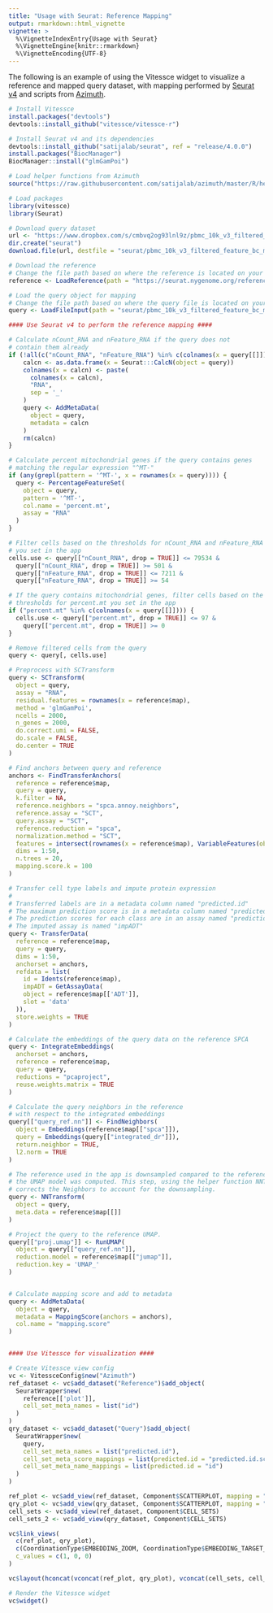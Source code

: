 ```yaml
---
title: "Usage with Seurat: Reference Mapping"
output: rmarkdown::html_vignette
vignette: >
  %\VignetteIndexEntry{Usage with Seurat}
  %\VignetteEngine{knitr::rmarkdown}
  %\VignetteEncoding{UTF-8}
---
```


The following is an example of using the Vitessce widget to visualize a reference and mapped query dataset, with mapping performed by [Seurat v4](https://satijalab.org/v4preprint) and scripts from [Azimuth](https://satijalab.org/azimuth/).

```r
# Install Vitessce
install.packages("devtools")
devtools::install_github("vitessce/vitessce-r")

# Install Seurat v4 and its dependencies
devtools::install_github("satijalab/seurat", ref = "release/4.0.0")
install.packages("BiocManager")
BiocManager::install("glmGamPoi")

# Load helper functions from Azimuth
source("https://raw.githubusercontent.com/satijalab/azimuth/master/R/helpers.R")

# Load packages
library(vitessce)
library(Seurat)

# Download query dataset
url <- "https://www.dropbox.com/s/cmbvq2og93lnl9z/pbmc_10k_v3_filtered_feature_bc_matrix.h5?dl=1"
dir.create("seurat")
download.file(url, destfile = "seurat/pbmc_10k_v3_filtered_feature_bc_matrix.h5")

# Download the reference
# Change the file path based on where the reference is located on your system.
reference <- LoadReference(path = "https://seurat.nygenome.org/references/pbmc/")

# Load the query object for mapping
# Change the file path based on where the query file is located on your system.
query <- LoadFileInput(path = "seurat/pbmc_10k_v3_filtered_feature_bc_matrix.h5")

#### Use Seurat v4 to perform the reference mapping ####

# Calculate nCount_RNA and nFeature_RNA if the query does not
# contain them already
if (!all(c("nCount_RNA", "nFeature_RNA") %in% c(colnames(x = query[[]])))) {
    calcn <- as.data.frame(x = Seurat:::CalcN(object = query))
    colnames(x = calcn) <- paste(
      colnames(x = calcn),
      "RNA",
      sep = '_'
    )
    query <- AddMetaData(
      object = query,
      metadata = calcn
    )
    rm(calcn)
}

# Calculate percent mitochondrial genes if the query contains genes
# matching the regular expression "^MT-"
if (any(grepl(pattern = '^MT-', x = rownames(x = query)))) {
  query <- PercentageFeatureSet(
    object = query,
    pattern = '^MT-',
    col.name = 'percent.mt',
    assay = "RNA"
  )
}

# Filter cells based on the thresholds for nCount_RNA and nFeature_RNA
# you set in the app
cells.use <- query[["nCount_RNA", drop = TRUE]] <= 79534 &
  query[["nCount_RNA", drop = TRUE]] >= 501 &
  query[["nFeature_RNA", drop = TRUE]] <= 7211 &
  query[["nFeature_RNA", drop = TRUE]] >= 54

# If the query contains mitochondrial genes, filter cells based on the
# thresholds for percent.mt you set in the app
if ("percent.mt" %in% c(colnames(x = query[[]]))) {
  cells.use <- query[["percent.mt", drop = TRUE]] <= 97 &
    query[["percent.mt", drop = TRUE]] >= 0
}

# Remove filtered cells from the query
query <- query[, cells.use]

# Preprocess with SCTransform
query <- SCTransform(
  object = query,
  assay = "RNA",
  residual.features = rownames(x = reference$map),
  method = 'glmGamPoi',
  ncells = 2000,
  n_genes = 2000,
  do.correct.umi = FALSE,
  do.scale = FALSE,
  do.center = TRUE
)

# Find anchors between query and reference
anchors <- FindTransferAnchors(
  reference = reference$map,
  query = query,
  k.filter = NA,
  reference.neighbors = "spca.annoy.neighbors",
  reference.assay = "SCT",
  query.assay = "SCT",
  reference.reduction = "spca",
  normalization.method = "SCT",
  features = intersect(rownames(x = reference$map), VariableFeatures(object = query)),
  dims = 1:50,
  n.trees = 20,
  mapping.score.k = 100
)

# Transfer cell type labels and impute protein expression
#
# Transferred labels are in a metadata column named "predicted.id"
# The maximum prediction score is in a metadata column named "predicted.id.score"
# The prediction scores for each class are in an assay named "prediction.score.id"
# The imputed assay is named "impADT"
query <- TransferData(
  reference = reference$map,
  query = query,
  dims = 1:50,
  anchorset = anchors,
  refdata = list(
    id = Idents(reference$map),
    impADT = GetAssayData(
    object = reference$map[['ADT']],
    slot = 'data'
  )),
  store.weights = TRUE
)

# Calculate the embeddings of the query data on the reference SPCA
query <- IntegrateEmbeddings(
  anchorset = anchors,
  reference = reference$map,
  query = query,
  reductions = "pcaproject",
  reuse.weights.matrix = TRUE
)

# Calculate the query neighbors in the reference
# with respect to the integrated embeddings
query[["query_ref.nn"]] <- FindNeighbors(
  object = Embeddings(reference$map[["spca"]]),
  query = Embeddings(query[["integrated_dr"]]),
  return.neighbor = TRUE,
  l2.norm = TRUE
)

# The reference used in the app is downsampled compared to the reference on which
# the UMAP model was computed. This step, using the helper function NNTransform,
# corrects the Neighbors to account for the downsampling.
query <- NNTransform(
  object = query,
  meta.data = reference$map[[]]
)

# Project the query to the reference UMAP.
query[["proj.umap"]] <- RunUMAP(
  object = query[["query_ref.nn"]],
  reduction.model = reference$map[["jumap"]],
  reduction.key = 'UMAP_'
)


# Calculate mapping score and add to metadata
query <- AddMetaData(
  object = query,
  metadata = MappingScore(anchors = anchors),
  col.name = "mapping.score"
)


#### Use Vitessce for visualization ####

# Create Vitessce view config
vc <- VitessceConfig$new("Azimuth")
ref_dataset <- vc$add_dataset("Reference")$add_object(
  SeuratWrapper$new(
    reference[['plot']],
    cell_set_meta_names = list("id")
  )
)
qry_dataset <- vc$add_dataset("Query")$add_object(
  SeuratWrapper$new(
    query,
    cell_set_meta_names = list("predicted.id"),
    cell_set_meta_score_mappings = list(predicted.id = "predicted.id.score"),
    cell_set_meta_name_mappings = list(predicted.id = "id")
  )
)

ref_plot <- vc$add_view(ref_dataset, Component$SCATTERPLOT, mapping = "umap")
qry_plot <- vc$add_view(qry_dataset, Component$SCATTERPLOT, mapping = "proj.umap")
cell_sets <- vc$add_view(ref_dataset, Component$CELL_SETS)
cell_sets_2 <- vc$add_view(qry_dataset, Component$CELL_SETS)

vc$link_views(
  c(ref_plot, qry_plot),
  c(CoordinationType$EMBEDDING_ZOOM, CoordinationType$EMBEDDING_TARGET_X, CoordinationType$EMBEDDING_TARGET_Y),
  c_values = c(1, 0, 0)
)

vc$layout(hconcat(vconcat(ref_plot, qry_plot), vconcat(cell_sets, cell_sets_2)))

# Render the Vitessce widget
vc$widget()
```
